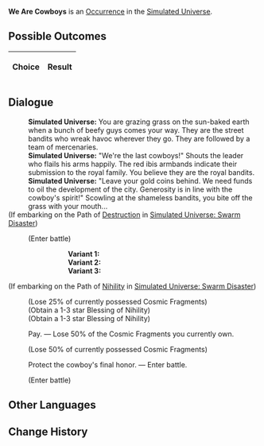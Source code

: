 {{Simulated Universe Event Infobox
|title         = We Are Cowboys
|image         = Random Event Battle.png
|type          =
|domains_su    = Occurrence
|domains_ext   = Occurrence
|domains_swarm = 
|domains_gng   = 
|requirements  =
|prev          = 
|next          = 
|indexRewards  =
|characters    = 
}}
'''We Are Cowboys''' is an [[Simulated Universe/Occurrence|Occurrence]] in the [[Simulated Universe]].

==Possible Outcomes==
{| class="article-table"
!Choice
!Result

|}

<!--
==Gameplay Notes==

-->
==Dialogue==
{{Dialogue Start}}
:'''Simulated Universe:''' You are grazing grass on the sun-baked earth when a bunch of beefy guys comes your way. They are the street bandits who wreak havoc wherever they go. They are followed by a team of mercenaries.
:'''Simulated Universe:''' "We're the last cowboys!" Shouts the leader who flails his arms happily. The red ibis armbands indicate their submission to the royal family. You believe they are the royal bandits.
:'''Simulated Universe:''' "Leave your gold coins behind. We need funds to oil the development of the city. Generosity is in line with the cowboy's spirit!" Scowling at the shameless bandits, you bite off the grass with your mouth...
;(If embarking on the Path of [[Simulated Universe/Paths#Destruction|Destruction]] in [[Simulated Universe: Swarm Disaster]])
:{{SU Special Dialogue|Destruction|Let them experience the real "cowboy."|Enter battle. After achieving victory, seize 150 Cosmic Fragments.}}
:;(Enter battle)
:::'''Variant 1:''' {{Enemy List|Voidranger: Reaver*2/;Voidranger: Trampler*1/}}
:::'''Variant 2:''' {{Enemy List|Incineration Shadewalker*2/;Searing Prowler*1/}}
:::'''Variant 3:''' {{Enemy List|Disciples of Sanctus Medicus: Internal Alchemist*1/;Disciples of Sanctus Medicus: Shape Shifter*1/}}
;(If embarking on the Path of [[Simulated Universe/Paths#Nihility|Nihility]] in [[Simulated Universe: Swarm Disaster]])
:{{SU Special Dialogue|Nihility|Surrender immediately.|Lose 25% of Cosmic Fragments and obtain 2 random Blessings of Nihility.}}
:;(Lose 25% of currently possessed Cosmic Fragments)
:;(Obtain a 1-3 star Blessing of Nihility)
:;(Obtain a 1-3 star Blessing of Nihility)
:{{DIcon|Star}} Pay. &mdash; Lose 50% of the Cosmic Fragments you currently own.
:;(Lose 50% of currently possessed Cosmic Fragments)
:{{DIcon|Star}} Protect the cowboy's final honor. &mdash; Enter battle.
:;(Enter battle)
::{{Enemy List|Disciples of Sanctus Medicus: Internal Alchemist*1/;Disciples of Sanctus Medicus: Shape Shifter*1/}}
{{Dialogue End}}

==Other Languages==
{{Other Languages
|en    = We Are Cowboys
|zhs   = 我们是牛仔
|zht   = 我們是牛仔
|ja    = 俺たちカウボーイ
|ko    = 우리는 카우보이
|es    = Somos vaqueros
|fr    = Nous sommes des cowboys
|ru    = Мы ковбои
|th    = พวกเราคือคาวบอย
|vi    = Chúng Tôi Là Cao Bồi
|de    = Wir sind Cowboys
|id    = Kami Adalah Koboi
|pt    = Nós Somos Caubóis
}}

==Change History==
{{Change History|1.0}}
